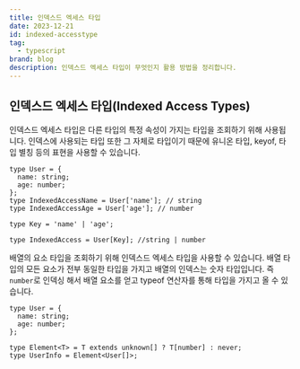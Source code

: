 ```yaml
---
title: 인덱스드 엑세스 타입
date: 2023-12-21
id: indexed-accesstype
tag:
  - typescript
brand: blog
description: 인덱스드 엑세스 타입이 무엇인지 활용 방법을 정리합니다.
---
```


## 인덱스드 엑세스 타입(Indexed Access Types)

인덱스드 엑세스 타입은 다른 타입의 특정 속성이 가지는 타입을 조회하기 위해 사용됩니다. 인덱스에 사용되는 타입 또한 그 자체로 타입이기 때문에 유니온 타입, keyof, 타입 별칭 등의 표현을 사용할 수 있습니다.

```tsx
type User = {
  name: string;
  age: number;
};
type IndexedAccessName = User['name']; // string
type IndexedAccessAge = User['age']; // number

type Key = 'name' | 'age';

type IndexedAccess = User[Key]; //string | number
```

배열의 요소 타입을 조회하기 위해 인덱스드 엑세스 타입을 사용할 수 있습니다. 배열 타입의 모든 요소가 전부 동일한 타입을 가지고 배열의 인덱스는 숫자 타입입니다. 즉 `number`로 인덱싱 해서 배열 요소를 얻고 typeof 연산자를 통해 타입을 가지고 올 수 있습니다.

```tsx
type User = {
  name: string;
  age: number;
};

type Element<T> = T extends unknown[] ? T[number] : never;
type UserInfo = Element<User[]>;
```
